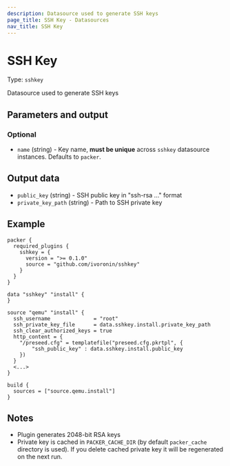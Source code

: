 ```yaml
---
description: Datasource used to generate SSH keys
page_title: SSH Key - Datasources
nav_title: SSH Key
---
```


# SSH Key

Type: `sshkey`

Datasource used to generate SSH keys

## Parameters and output

### Optional

  - `name` (string) - Key name, **must be unique** across `sshkey` datasource instances. Defaults to `packer`.

## Output data

  - `public_key` (string) - SSH public key in "ssh-rsa ..." format
  - `private_key_path` (string) - Path to SSH private key

## Example

```hcl
packer {
  required_plugins {
    sshkey = {
      version = ">= 0.1.0"
      source = "github.com/ivoronin/sshkey"
    }
  }
}

data "sshkey" "install" {
}

source "qemu" "install" {
  ssh_username              = "root"
  ssh_private_key_file      = data.sshkey.install.private_key_path
  ssh_clear_authorized_keys = true
  http_content = {
    "/preseed.cfg" = templatefile("preseed.cfg.pkrtpl", {
        "ssh_public_key" : data.sshkey.install.public_key
    })
  }
  <...>
}

build {
  sources = ["source.qemu.install"]
}
```

## Notes

  - Plugin generates 2048-bit RSA keys
  - Private key is cached in `PACKER_CACHE_DIR` (by default `packer_cache` directory is used). If you delete cached private key it will be regenerated on the next run.
